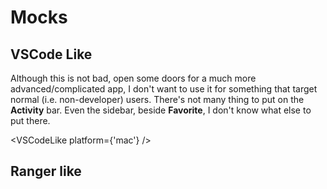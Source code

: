 
[//]: # "import RangerLike from './mocks/RangerLike';"

# Mocks

## VSCode Like

Although this is not bad, open some doors for a much more advanced/complicated
app, I don't want to use it for something that target normal (i.e.
non-developer) users. There's not many thing to put on the **Activity** bar.
Even the sidebar, beside **Favorite**, I don't know what else to put there.

<VSCodeLike platform={'mac'} />

## Ranger like

<RangerLike />

